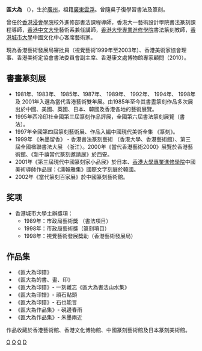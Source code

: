 {{BLP unsourced|time=2010-07-14T09:16:20+00:00}}
'''區大為''' （{{bd|1947年||catIdx=O}}），生於[[廣州|廣州]]，祖籍[[廣東|廣東]][[雲浮|雲浮]]。曾隨吳子復學習書法及篆刻。

曾任於[[香港浸會學院|香港浸會學院]]校外進修部書法課程導師，香港大一藝術設計學院書法篆刻課程導師，[[香港中文大學|香港中文大學]]藝術系兼任講師，[[香港大學專業進修學院|香港大學專業進修學院]]書法篆刻教師，[[香港城市大學|香港城市大學]]中國文化中心客席藝術家。

現為香港藝術發展局審批員（視覺藝術1999年至2003年）、香港美術家協會理事、香港美術定協會書法委員會副主席、香港康文處博物館專家顧問（2010）。

==書畫篆刻展==
*1981年、1983年、 1985年、1987年、 1989年、 1992年、 1994年、 1998年 及 2001年入選為當代香港藝術雙年展。由1985年至今其書晝篆刻作品多次展出於中國、美國、英國、日本、韓國及香港各地的藝術展覽。 
*1995年西冷印社全國第三屆篆刻作品評展，全國第六屆書法篆刻展覽（書法）。
*1997年全國第四屆篆刻藝術展、作品入編中國現代美術全集 《篆刻》。
*1999年 《朱墨留香》 - 香港書法篆刻藝術 （香港大學、香港藝術館）、第三屆全國楹聯書法大展 （浙江）。2000年《當代香港藝術2000》展覽於香港藝術館、《新千禧當代篆刻邀請展》於西安。
*2001年《第三屆現代中國篆刻家小品展》於日本、[[香港大學專業進修學院|香港大學專業進修學院]]中國美術導師作品展：《濡翰雅集》國際文字刻展於韓國。
*2002年《當代篆刻百家展》於中國篆刻藝術館。

==奖项==
*香港城市大學主辦獎項：
**1989年：市政局藝術獎 （書法項目）
**1998年：市政局藝術獎（篆刻項目）
**1998年：視覺藝術發展獎助（香港藝術發展局） 

==作品集==
*《區大為印譜》
*《區大為的書、畫、印》
*《區大為印譜》- 一刻難忘《區大為書法山水集》
*《區大為印譜》- 頑石點頭
*《區大為印譜》- 石也能言
*《區大為作品集》- 硯邊春雨
*《區大為作品集》- 朱墨兩近

作品收藏於香港藝術館、香港文化博物館、中國篆刻藝術館及日本篆刻美術館。


[[Category:中國書法家|O]]
[[Category:中国篆刻家|O]]
[[Category:广州人|O]]
[[Category:区姓|D]]